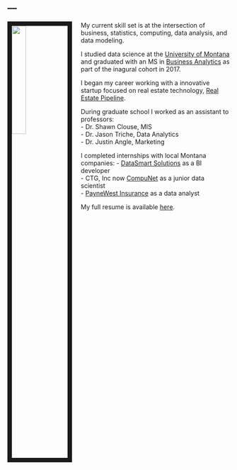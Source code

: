 ---
---

<link rel="stylesheet" href="styles.css" type="text/css">

<img src="images/davidalbertbrewer_headshot_1.jpg" style="width:25%; border:10px solid; margin-right: 20px" align="left">
  
My current skill set is at the intersection of business, statistics, computing, data analysis, and data modeling.  
  
I studied data science at the [University of Montana](https://www.umt.edu/study/data-science) and graduated with an MS in [Business Analytics](http://www.business.umt.edu/programs/graduate/msba-program/) as part of the inagural cohort in 2017. 
  
I began my career working with a innovative startup focused on real estate technology, [Real Estate Pipeline](https://www.realestatepipeline.com/).
  
During graduate school I worked as an assistant to professors:    
 - Dr. Shawn Clouse, MIS  
 - Dr. Jason Triche, Data Analytics  
 - Dr. Justin Angle, Marketing  
  
I completed internships with local Montana companies:
 - [DataSmart Solutions](https://thinkdatasmart.com/) as a BI developer  
 - CTG, Inc now [CompuNet](https://www.compunet.biz/) as a junior data scientist  
 - [PayneWest Insurance](https://www.paynewest.com/) as a data analyst  
  
My full resume is available [here](files/David_Brewer_Resume.pdf).
